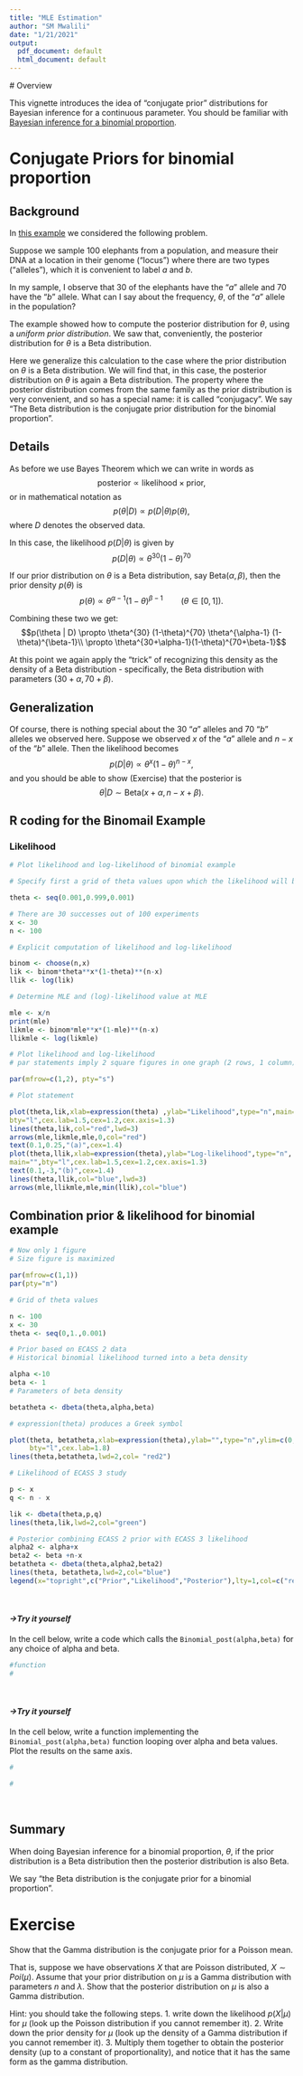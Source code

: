 ---
title: "MLE Estimation"
author: "SM Mwalili"
date: "1/21/2021"
output:
  pdf_document: default
  html_document: default
---

  # Overview
  
  This vignette introduces the idea of "conjugate prior" distributions for Bayesian inference for a continuous parameter. You should be familiar with
[Bayesian inference for a binomial proportion](bayes_beta_binomial.html).


# Conjugate Priors for binomial proportion

## Background 

In [this example](bayes_beta_binomial.html)  we considered the following problem. 

Suppose we sample 100 elephants from a population, and measure their DNA at a location in their genome ("locus") where there are two types ("alleles"), 
which it is convenient to label $a$ and $b$. 

In my sample, I observe that 30 of the elephants have the "$a$" allele and 70 have the "$b$" allele. What can I say about the frequency, $\theta$, of the "$a$" allele in the population?
  
  The example showed how to compute the posterior distribution for $\theta$, using a *uniform prior distribution*. We saw that, conveniently, the posterior distribution for $\theta$ is a Beta distribution. 

Here we generalize this calculation to the case where the prior distribution on $\theta$ is a Beta distribution. We will find that, in this case, the posterior distribution on $\theta$ is again a Beta distribution. The property where the posterior distribution comes from the same family as the prior distribution is very convenient, and so has a special name: it is called "conjugacy". We say "The Beta distribution is the conjugate prior distribution for the binomial proportion".

## Details

As before we use Bayes Theorem which we can write in words as
$$\text{posterior} \propto 
\text{likelihood} \times \text{prior},$$
  or in mathematical notation as
$$ p(\theta | D) \propto p(D | \theta) p(\theta),$$
  where $D$ denotes the observed data.

In this case, the likelihood $p(D | \theta)$ is given by
$$p(D | \theta) \propto \theta^{30} (1-\theta)^{70}$$
  
If our prior distribution on $\theta$ is a Beta distribution, say Beta$(\alpha,\beta)$,
then the prior density $p(\theta)$ is 
$$p(\theta) \propto \theta^{\alpha-1}(1-\theta)^{\beta-1} \qquad (\theta \in [0,1]).$$
  
  Combining these two we get:
  $$p(\theta | D) \propto \theta^{30} (1-\theta)^{70} \theta^{\alpha-1} (1-\theta)^{\beta-1}\\
\propto \theta^{30+\alpha-1}(1-\theta)^{70+\beta-1}$$
  
At this point we again apply the "trick" of recognizing this density as the density of a Beta distribution - specifically, the Beta distribution with parameters $(30+\alpha,70+\beta)$.


## Generalization

Of course, there is nothing special about the 30 "$a$" alleles and 70 "$b$" alleles we observed here. Suppose we observed $x$ of the "$a$" allele and $n-x$ of the "$b$" allele. Then the likelihood becomes
$$p(D | \theta) \propto \theta^{x} (1-\theta)^{n-x},$$
  and you should be able to show (Exercise) that the posterior is 
$$\theta|D \sim \text{Beta}(x+\alpha, n-x+\beta).$$ 
  
## R coding for the Binomail Example  
### Likelihood 

```{r}

# Plot likelihood and log-likelihood of binomial example

# Specify first a grid of theta values upon which the likelihood will be determined

theta <- seq(0.001,0.999,0.001)

# There are 30 successes out of 100 experiments
x <- 30
n <- 100

# Explicit computation of likelihood and log-likelihood

binom <- choose(n,x)
lik <- binom*theta**x*(1-theta)**(n-x)
llik <- log(lik)

# Determine MLE and (log)-likelihood value at MLE

mle <- x/n
print(mle)
likmle <- binom*mle**x*(1-mle)**(n-x)
llikmle <- log(likmle)

# Plot likelihood and log-likelihood
# par statements imply 2 square figures in one graph (2 rows, 1 column)

par(mfrow=c(1,2), pty="s")

# Plot statement

plot(theta,lik,xlab=expression(theta) ,ylab="Likelihood",type="n",main="",
bty="l",cex.lab=1.5,cex=1.2,cex.axis=1.3)
lines(theta,lik,col="red",lwd=3)
arrows(mle,likmle,mle,0,col="red")
text(0.1,0.25,"(a)",cex=1.4)
plot(theta,llik,xlab=expression(theta),ylab="Log-likelihood",type="n",
main="",bty="l",cex.lab=1.5,cex=1.2,cex.axis=1.3)
text(0.1,-3,"(b)",cex=1.4)
lines(theta,llik,col="blue",lwd=3)
arrows(mle,llikmle,mle,min(llik),col="blue")
```

## Combination prior & likelihood for binomial example

```{r}
# Now only 1 figure
# Size figure is maximized

par(mfrow=c(1,1))
par(pty="m")

# Grid of theta values

n <- 100
x <- 30
theta <- seq(0,1.,0.001)

# Prior based on ECASS 2 data
# Historical binomial likelihood turned into a beta density

alpha <-10
beta <- 1
# Parameters of beta density

betatheta <- dbeta(theta,alpha,beta)

# expression(theta) produces a Greek symbol

plot(theta, betatheta,xlab=expression(theta),ylab="",type="n",ylim=c(0,18),
     bty="l",cex.lab=1.8)
lines(theta,betatheta,lwd=2,col= "red2")

# Likelihood of ECASS 3 study

p <- x 
q <- n - x

lik <- dbeta(theta,p,q)
lines(theta,lik,lwd=2,col="green")

# Posterior combining ECASS 2 prior with ECASS 3 likelihood
alpha2 <- alpha+x
beta2 <- beta +n-x
betatheta <- dbeta(theta,alpha2,beta2)
lines(theta, betatheta,lwd=2,col="blue")
legend(x="topright",c("Prior","Likelihood","Posterior"),lty=1,col=c("red2","green","blue"),bty="n",lwd=2)
```


<br>

#### *$\rightarrow$Try it yourself*

In the cell below, write a code which calls the `Binomial_post(alpha,beta)` for any choice of alpha and beta.

```{r}
#function
#
```


<br>

#### *$\rightarrow$Try it yourself*
In the cell below, write a function implementing the `Binomial_post(alpha,beta)` function looping over alpha and beta values. Plot the results on the same axis. 

```{r}
#

#
```


<br>

## Summary
  
When doing Bayesian inference for a binomial proportion, $\theta$, if the prior distribution is a Beta distribution then the posterior distribution is also Beta.

We say "the Beta distribution is the conjugate prior for a binomial proportion".


# Exercise

Show that the Gamma distribution is the conjugate prior for a Poisson mean.

That is, 
suppose we have observations $X$ that are Poisson distributed,
$X \sim Poi(\mu)$. Assume that your prior distribution on $\mu$ is a Gamma
distribution with parameters $n$ and $\lambda$. Show that the posterior distribution on $\mu$ is also a Gamma distribution. 

Hint: you should take the following steps. 1. write down the likelihood $p(X|\mu)$ for $\mu$ (look up the Poisson distribution if you cannot remember it). 2. Write down the prior density for $\mu$ (look up the density of a Gamma distribution if you cannot remember it). 3. Multiply them together to obtain the posterior density (up to a constant of proportionality), and notice that it has the same form as the gamma distribution. 


